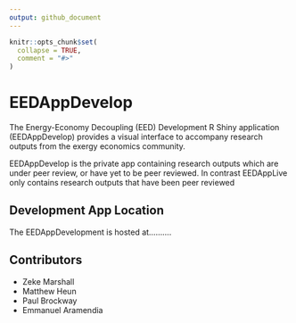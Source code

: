 ```yaml
---
output: github_document
---
```


<!-- README.md is generated from README.Rmd. Please edit that file -->

```r
knitr::opts_chunk$set(
  collapse = TRUE,
  comment = "#>"
)
```

# EEDAppDevelop

The Energy-Economy Decoupling (EED) Development R Shiny application (EEDAppDevelop) provides a 
visual interface to accompany research outputs from the exergy economics 
community.

EEDAppDevelop is the private app containing research outputs which are under peer review,
or have yet to be peer reviewed. In contrast EEDAppLive only contains research outputs that
have been peer reviewed

## Development App Location

The EEDAppDevelopment is hosted at..........

## Contributors

* Zeke Marshall
* Matthew Heun
* Paul Brockway
* Emmanuel Aramendia

